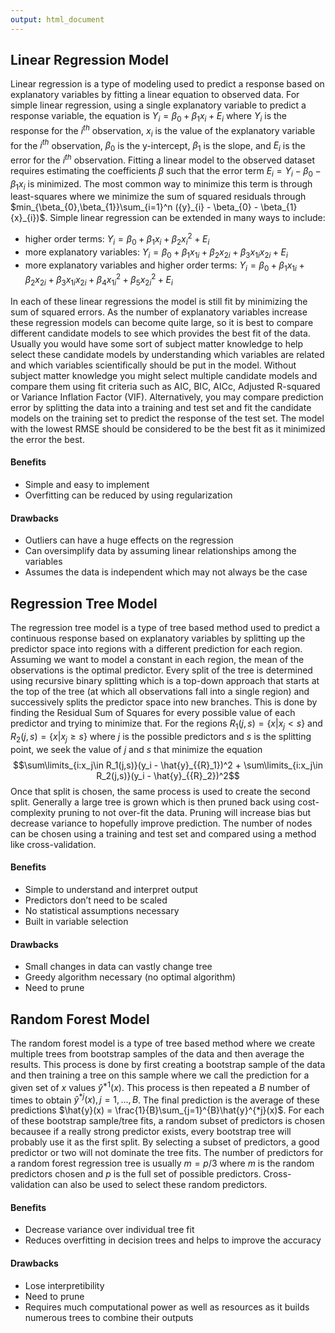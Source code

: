 ```yaml
---
output: html_document
---
```


## Linear Regression Model
Linear regression is a type of modeling used to predict a response based on explanatory variables by fitting a linear equation to observed data. For simple linear regression, using a single explanatory variable to predict a response variable, the equation is ${Y}_{i} = \beta_{0} + \beta_{1}{x}_{i} + {E}_{i}$ where ${Y}_{i}$ is the response for the ${i}^{th}$ observation, ${x}_{i}$ is the value of the explanatory variable for the ${i}^{th}$ observation, $\beta_{0}$ is the y-intercept, $\beta_{1}$ is the slope, and ${E}_{i}$ is the error for the ${i}^{th}$ observation. Fitting a linear model to the observed dataset requires estimating the coefficients $\beta$ such that the error term ${E}_{i} = {Y}_{i} - \beta_{0} - \beta_{1}{x}_{i}$ is minimized. The most common way to minimize this term is through least-squares where we minimize the sum of squared residuals through $min_{\beta_{0},\beta_{1}}\sum_{i=1}^n ({y}_{i} - \beta_{0} - \beta_{1}{x}_{i})$. Simple linear regression can be extended in many ways to include:  
  
* higher order terms: ${Y}_{i} = \beta_{0} + \beta_{1}{x}_{i} + \beta_{2}{x}_{i}^{2} + {E}_{i}$  
* more explanatory variables: ${Y}_{i} = \beta_{0} + \beta_{1}{x}_{1i} + \beta_{2}{x}_{2i} + \beta_{3}{x}_{1i}{x}_{2i} + {E}_{i}$  
* more explanatory variables and higher order terms: ${Y}_{i} = \beta_{0} + \beta_{1}{x}_{1i} + \beta_{2}{x}_{2i} + \beta_{3}{x}_{1i}{x}_{2i} + \beta_{4}{x}_{1i}^{2} + \beta_{5}{x}_{2i}^{2} + {E}_{i}$  
  
In each of these linear regressions the model is still fit by minimizing the sum of squared errors. As the number of explanatory variables increase these regression models can become quite large, so it is best to compare different candidate models to see which provides the best fit of the data. Usually you would have some sort of subject matter knowledge to help select these candidate models by understanding which variables are related and which variables scientifically should be put in the model. Without subject matter knowledge you might select multiple candidate models and compare them using fit criteria such as AIC, BIC, AICc, Adjusted R-squared or Variance Inflation Factor (VIF). Alternatively, you may compare prediction error by splitting the data into a training and test set and fit the candidate models on the training set to predict the response of the test set. The model with the lowest RMSE should be considered to be the best fit as it minimized the error the best.  

#### Benefits
  * Simple and easy to implement
  * Overfitting can be reduced by using regularization

#### Drawbacks
  * Outliers can have a huge effects on the regression
  * Can oversimplify data by assuming linear relationships among the variables
  * Assumes the data is independent which may not always be the case
  
  
## Regression Tree Model
The regression tree model is a type of tree based method used to predict a continuous response based on explanatory variables by splitting up the predictor space into regions with a different prediction for each region. Assuming we want to model a constant in each region, the mean of the observations is the optimal predictor. Every split of the tree is determined using recursive binary splitting which is a top-down approach that starts at the top of the tree (at which all observations fall into a single region) and successively splits the predictor space into new branches. This is done by finding the Residual Sum of Squares for every possible value of each predictor and trying to minimize that. For the regions ${R}_{1} (j, s) = \{{x|x_{j} < s}\}$ and ${R}_{2} (j, s) = \{{x|x_{j} \geq s}\}$ where $j$ is the possible predictors and $s$ is the splitting point, we seek the value of $j$ and $s$ that minimize the equation $$\sum\limits_{i:x_j\in R_1(j,s)}(y_i - \hat{y}_{{R}_1})^2 + \sum\limits_{i:x_j\in R_2(j,s)}(y_i - \hat{y}_{{R}_2})^2$$ Once that split is chosen, the same process is used to create the second split. Generally a large tree is grown which is then pruned back using cost-complexity pruning to not over-fit the data. Pruning will increase bias but decrease variance to hopefully improve prediction. The number of nodes can be chosen using a training and test set and compared using a method like cross-validation.

#### Benefits
  * Simple to understand and interpret output
  * Predictors don't need to be scaled
  * No statistical assumptions necessary
  * Built in variable selection

#### Drawbacks
  * Small changes in data can vastly change tree
  * Greedy algorithm necessary (no optimal algorithm)
  * Need to prune

## Random Forest Model
The random forest model is a type of tree based method where we create multiple trees from bootstrap samples of the data and then average the results. This process is done by first creating a bootstrap sample of the data and then training a tree on this sample where we call the prediction for a given set of $x$ values $\hat{y}^{*1}(x)$. This process is then repeated a $B$ number of times to obtain $\hat{y}^{*j}(x), j = 1,...,B$. The final prediction is the average of these predictions $\hat{y}(x) = \frac{1}{B}\sum_{j=1}^{B}\hat{y}^{*j}(x)$. For each of these bootstrap sample/tree fits, a random subset of predictors is chosen becausee if a really strong predictor exists, every bootstrap tree will probably use it as the first split. By selecting a subset of predictors, a good predictor or two will not dominate the tree fits. The number of predictors for a random forest regression tree is usually $m = p/3$ where $m$ is the random predictors chosen and $p$ is the full set of possible predictors. Cross-validation can also be used to select these random predictors.  

#### Benefits
  * Decrease variance over individual tree fit
  * Reduces overfitting in decision trees and helps to improve the accuracy

#### Drawbacks
  * Lose interpretibility
  * Need to prune
  * Requires much computational power as well as resources as it builds numerous trees to combine their outputs